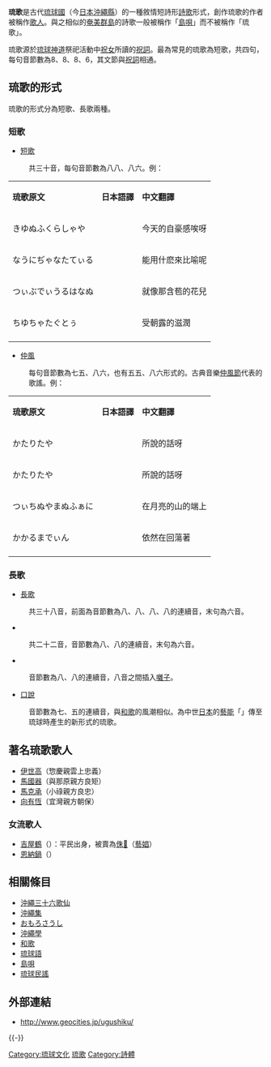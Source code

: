 {{Lewchewan|kanji=歌|kana=ウタ|romaji=uta}}
'''琉歌'''是古代[[琉球國|琉球國]]（今[[日本|日本]][[沖繩縣|沖繩縣]]）的一種敘情短詩形[[詩歌|詩歌]]形式，創作琉歌的作者被稱作[[歌人|歌人]]。與之相似的[[奄美群島|奄美群島]]的詩歌一般被稱作「[[島唄|島唄]]」而不被稱作「琉歌」。

琉歌源於[[琉球神道|琉球神道]]祭祀活動中[[祝女|祝女]]所讀的[[祝詞|祝詞]]。最為常見的琉歌為短歌，共四句，每句音節數為8、8、8、6，其文節與[[祝詞|祝詞]]相通。

== 琉歌的形式 ==
琉歌的形式分為短歌、長歌兩種。
=== 短歌 ===
*[[短歌|短歌]]
:共三十音，每句音節數為八八、八六。例：
{| class="wikitable"
| '''琉歌原文'''
| '''日本語譯'''
| '''中文翻譯'''
|-
| きゆぬふくらしゃや || {{lang|ja|今日のほこらしゃや}} || 今天的自豪感唉呀
|-
| なうにぢゃなたてぃる || {{lang|ja|何にぎやな譬る}} || 能用什麽來比喻呢
|-
| つぃぶでぃうるはなぬ || {{lang|ja|莟でをる花の}} || 就像那含苞的花兒
|-
| ちゆちゃたぐとぅ || {{lang|ja|露行逢たごと}} || 受朝露的滋潤
|-
|}
*[[仲風|仲風]]
:每句音節數為七五、八六，也有五五、八六形式的。古典音樂[[仲風節|仲風節]]代表的歌謠。例：
{| class="wikitable"
| '''琉歌原文'''
| '''日本語譯'''
| '''中文翻譯'''
|-
| かたりたや || {{lang|ja|語りたや}} || 所說的話呀
|-
| かたりたや || {{lang|ja|語りたや}} || 所說的話呀
|-
| つぃちぬやまぬふぁに || {{lang|ja|月の山の端に}} || 在月亮的山的端上
|-
| かかるまでぃん || {{lang|ja|懸かるまでも}} || 依然在回蕩著
|-
|}

=== 長歌 ===
*[[長歌|長歌]]
:共三十八音，前面為音節數為八、八、八、八的連續音，末句為六音。
*{{lang|ja|[[つらね|つらね]]}}
:共二十二音，音節數為八、八的連續音，末句為六音。
*{{lang|ja|[[木遣り|木遣り]]}}
:音節數為八、八的連續音，八音之間插入[[囃子|囃子]]。
*[[口說|口說]]
:音節數為七、五的連續音，與[[和歌|和歌]]的風潮相似。為中世[[日本|日本]]的[[藝能|藝能]]「{{lang|ja|口説き}}」傳至琉球時產生的新形式的琉歌。
== 著名琉歌歌人 ==
*[[伊世高|伊世高]]（惣慶親雲上忠義）
*[[馬國器|馬國器]]（與那原親方良矩）
*[[馬克承|馬克承]]（小祿親方良忠）
*[[向有恆|向有恆]]（宜灣親方朝保）
===女流歌人===
*[[吉屋鶴|吉屋鶴]]（{{lang|ja|吉屋チル}}）：平民出身，被賣為[[侏𠌯|侏𠌯]]（[[藝娼|藝娼]]）
*[[恩納鍋|恩納鍋]]（{{lang|ja|恩納なべ}}）

== 相關條目 ==
*[[沖繩三十六歌仙|沖繩三十六歌仙]]
*[[沖繩集|沖繩集]]
*[[おもろさうし|おもろさうし]]
*[[沖繩學|沖繩學]]
*[[和歌|和歌]]
*[[琉球語|琉球語]]
*[[島唄|島唄]]
*[[琉球民謠|琉球民謠]]
== 外部連結 ==
* {{ja}} http://www.geocities.jp/ugushiku/ {{Wayback|url=http://www.geocities.jp/ugushiku/ |date=20110718052002 }}

{{-}}
{{日本的传统艺能}}

{{Authority control}}

[[Category:琉球文化|Category:琉球文化]]
[[Category:琉歌|]]
[[Category:詩體|Category:詩體]]

{{lit-stub}}